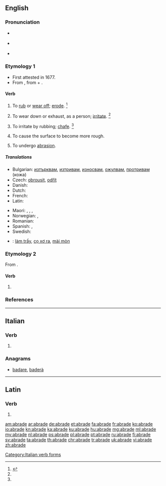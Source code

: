 ==English==

===Pronunciation===
* {{a|RP}} {{IPA|/əˈbreɪd/}}
* {{a|US}} {{IPA|/əˈbɹeɪd/}}
* {{rhymes|eɪd}}

===Etymology 1===
* First attested in 1677.
* From {{etyl|la|en}} {{term|abrādō||lang=la||scrape off|lang=la}}, from {{term|ab||from, away from|lang=la}} + {{term/t|la|rādō||scrape}}.

====Verb====
{{en-verb|abrad|ing}}

# {{context|transitive|lang=en}} To [[rub off|rub]] or [[wear off]]; [[erode]]. {{defdate|First attested in the late 17<sup>th</sup> century.}}<ref name=SOED>{{reference-book|last =|first =|authorlink =|coauthors =|editor =Brown, Lesley|others =|title = The Shorter Oxford English Dictionary|origdate =|origyear = 1933|origmonth =|url =|format =|accessdate =|accessyear =|accessmonth =|edition = 5th|date =|year =2003|month =|publisher =Oxford University Press|location =Oxford, UK|language =|id =|doi =|isbn =978-0-19-860575-7|lccn =|ol =|pages =7|chapter =|chapterurl =|quote =}}</ref>
# {{context|transitive|lang=en}} To wear down or exhaust, as a person; [[irritate]]. {{defdate|First attested in the mid 18<sup>th</sup> century.}}<ref name=SOED/>
# {{context|transitive|lang=en}} To irritate by rubbing; [[chafe]]. {{defdate|First attested in the mid 18<sup>th</sup> century.}}<ref name=SOED/>
# {{context|transitive|lang=en}} To cause the surface to become more rough.
# {{context|intransitive|lang=en}} To undergo [[abrasion]].

=====Translations=====
{{trans-top|(transitive) to rub or wear off; to waste or wear away by friction}}
* Bulgarian: [[изтърквам]], [[изтривам]], [[износвам]], [[ожулвам]], [[протривам]] (кожа)
* Czech: [[obrousit]], [[odřít]]
* Danish: {{t|da|afskrabe}}
* Dutch: {{t+|nl|schuren}}
* French: {{t+|fr|abraser}}
* Latin: {{t|la|abrādō}}
{{trans-mid}}
* Maori: {{t|mi|kauhoro}}, {{t|mi|kauoro}}, {{t|mi|kauoroi}}, {{t|mi|okoi}}
* Norwegian: {{t|no|skure}}, {{t|no|slipe}}
* Romanian: {{t|ro|abraza}}
* Spanish: {{t+|es|escoriar}}, {{t+|es|raspar}}
* Swedish: {{t+|sv|nöta}}
{{trans-bottom}}

{{checktrans-top}}
* {{ttbc|vi}}: [[làm trầy]], [[cọ xơ ra]], [[mài mòn]]
{{trans-bottom}}

===Etymology 2===
From {{etyl|ang|en}} {{term|abraiden|lang=ang}}.

====Verb====
{{en-verb|abrad|ing}}

# {{context|transitive|lang=en}} {{obsolete spelling of|abraid}}

===References===
<references/>

----

==Italian==

===Verb===
{{head|it|verb form}}

# {{conjugation of|abradere||3|s|pres|ind|lang=it}}

===Anagrams===
* [[badare#Italian|badare]], [[baderà#Italian|baderà]]

[[Category:Italian verb forms]]

----

==Latin==

===Verb===
{{la-verb-form|abrāde}}

# {{conjugation of|abrādō||2|s|pres|act|imp|lang=la}}

[[am:abrade]]
[[ar:abrade]]
[[de:abrade]]
[[et:abrade]]
[[fa:abrade]]
[[fr:abrade]]
[[ko:abrade]]
[[io:abrade]]
[[kn:abrade]]
[[ka:abrade]]
[[ku:abrade]]
[[hu:abrade]]
[[mg:abrade]]
[[ml:abrade]]
[[my:abrade]]
[[nl:abrade]]
[[ps:abrade]]
[[pl:abrade]]
[[pt:abrade]]
[[ru:abrade]]
[[fi:abrade]]
[[sv:abrade]]
[[ta:abrade]]
[[th:abrade]]
[[chr:abrade]]
[[tr:abrade]]
[[uk:abrade]]
[[vi:abrade]]
[[zh:abrade]]